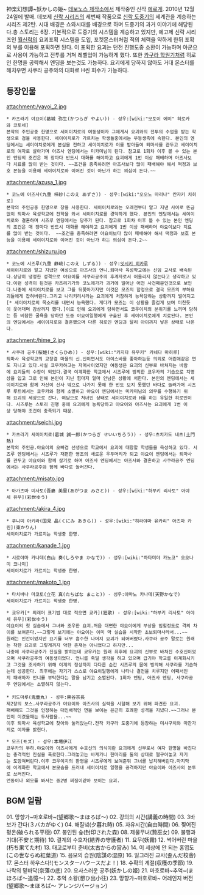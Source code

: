 神楽幻想譚~妖かしの姫~
[[데보노스 제작소]]에서 제작중인 신작 [[에로게]]. 2010년 12월 24일에 발매.
데보제 [[신락 시리즈]]의 세번째 작품으로 [[신락 도중기]]의 세계관을 계승하는 시리즈 제2탄. 시대 배경은 쇼와시대를 배경으로 하며 도중기의 과거 이야기에 해당된다.총 스토리는 6장.
기본적으로 도중기의 시스템을 계승하고 있지만, 에고제 신락 시리즈인 [[월신락]]의 요괴포획 시스템을 도입, 포켓몬스터처럼 적의 체력을 약하게 한뒤 포확의 부를 이용해 포획하면 된다. 이 포획한 요괴는 던전 진행도중 소환이 가능하며 아군으로 사용이 가능하고 전투를 거쳐 레벨업이 가능하게 했다. 또한 [[카구라 학원기]]처럼 히로인 한명을 공략해서 엔딩을 보는것도 가능하다. 요괴에게 당하지 않아도 거대 몬스터를 해치우면 사쿠라 공주와의 대화로 H씬 회수가 가능하다.

== 등장인물 ==
attachment:/yayoi_2.jpg
 * 카츠라기 야요이(葛城 弥生(かつらぎ やよい)) - 성우:[wiki:"모토이 에미" 히로카와 코토네]
 본작의 주인공중 한명으로 세이이치로의 여동생이자 그에게서 요괴와의 전투의 수업을 받는 학생으로 검을 사용한다. 세이이치로가 가르치는 학생들중에서는 우등생측에 속한다. 본인의 엔딩에서는 세이이치로에게 본심을 전하고 세이이치로가 이를 받아들여 퇴마사를 관두고 세이이치로의 여자로 살아가며 아즈사 엔딩에서는 미카미님이 된다. 참고로 1회차 이후 볼 수 있는 본인 엔딩의 조건은 매 장마다 반드시 대화를 해야하고 요괴에게 1번 이상 패배하며 아즈사보다 치료를 많이 받는 것이다. ~~조건을 충족하려면 아즈사보다 많이 패배해야 해서 떡정과 보호 본능을 이용해 세이이치로와 이어진 것이 아닌가 하는 의심이 든다.~~
 
attachment:/azusa_1.jpg
 * 코노에 아즈사(九重 梓紗(このえ あずさ)) - 성우:[wiki:"오오노 마리나" 칸자키 치히로]
 본작의 주인공중 한명으로 창을 사용한다. 세이이치로와는 오래전부터 알고 지낸 사이로 뜬금없이 퇴마사 육성학교에 전학을 와서 세이이치로를 경악하게 했다. 본인의 엔딩에서는 세이이치로와 결혼하며 시즈루 엔딩에서는 당주가 된다. 참고로 1회차 이후 볼 수 있는 본인 엔딩의 조건은 매 장마다 반드시 대화를 해야하고 요괴에게 1번 이상 패배하며 야요이보다 치료를 많이 받는 것이다.  ~~조건을 충족하려면 야요이보다 많이 패배해야 해서 떡정과 보호 본능을 이용해 세이이치로와 이어진 것이 아닌가 하는 의심이 든다.2~~

attachment:/shizuru.jpg
 * 코노에 시즈루(九重 静琉(このえ しずる)) - 성우:[[잇시키 히카루]]
 세이이치로와 알고 지냈던 여성으로 아즈사의 언니.퇴마사 육성학교에는 신임 교사로 배속된다.상당히 냉정한 성격으로 야요이를 사쿠라공주의 후계자로서 어울리지 않는다고 생각하고 있다.이런 성격이 된것은 카츠리기가와 코노에가가 과거에 일어난 어떤 사건때문인것으로 보인다.나중에 세이이치로를 보고 그를 뒤쫒아가지만 이것은 모즈의 함정으로 결국 모즈의 부하요괴들에게 잡혀버린다.그리고 나리키리시라는 요괴에게 처참하게 능욕당하는 상황까지 벌어지고[* 세이이치로의 목소리를 내면서 능욕했다. 게다가 모즈는 이 상황을 즐겁게 보며 미친듯이 웃어대며 감상까지 했다.]이로 인해 요괴에게 당하면서도 코우이치의 분위기를 느끼며 당하는 등 비참한 굴욕을 당하던 도중 야요이일행에게 구출된 후 세이이치로에게 치료된다. 본인의 엔딩에서는 세이이치로와 결혼했으며 다른 히로인 엔딩과 달리 아이까지 낳은 상태로 나온다. 

attachment:/hime_2.jpg
 * 사쿠라 공주(桜姫(さくらひめ)) - 성우:[wiki:"카지타 유우키" 카네다 마히루]
 퇴마사 육성학교의 교장겸 마을의 신.신이면서도 아이스바를 좋아하는등 의외로 어린애같은 면도 지니고 있다.사실 쿄우카하고는 자매사이였지만 여동생은 요괴의 신부로 바쳐지는 바람에 요괴들의 수장이 되었다.결국 이계화한 학교에서 시즈루에 빙의한 쿄우카의 기습으로 치명상을 입고 그로 인해 본인이 지닌 힘마저 얼마 안남은 상황에 처한다. 본인의 엔딩에서는 세이이치로와 함께 자신이 신사 밖으로 나가지 못해 한 번도 보지 못했던 바다로 놀러가며 시즈루 루트에서는 쿄우카와 함께 소멸하고 야요이 엔딩에서는 미카미님의 의무를 수행하기 위해 요괴의 세상으로 간다. 여담으로 처녀인 상태로 세이이치로와 H를 하는 유일한 히로인이다. 시즈루는 스토리 진행 중에 요괴에게 능욕당하고 야요이와 아즈사는 요괴에게 1번 이상 당해야 조건이 충족되기 때문.   

attachment:/seichi.jpg
 * 카츠라기 세이이치로(葛城 誠一郎(かつらぎ せいいちろう)) - 성우:츠치카도 네츠(土門熱)
 본작의 주인공.야요이의 오빠겸 선생으로 학교에서 요괴에 대항할 학생들을 육성하고 있다. 시즈루 엔딩에서는 시즈루가 재편한 영조의 새로운 우두머리가 되고 야요이 엔딩에서는 퇴마사를 관두고 야요이와 함께 살기로 하며 아즈사 엔딩에서는 아즈사와 결혼하고 사쿠라공주 엔딩에서는 사쿠라공주와 함께 바다로 놀러간다. 

attachment:/misato.jpg
 * 아가츠마 미사토(吾妻 美里(あがつま みさと)) - 성우:[wiki:"하부키 리사토" 아야세 유우](彩世ゆう)

attachment:/akira_4.jpg
 * 쿠니미 아키라(国見 晶(くにみ あきら)) - 성우:[wiki:"히라야마 유카리" 아즈마 카린](東かりん)
 세이이치로가 가르치는 학생중 한명.

attachment:/kanade_1.jpg
 * 시로야마 카나데(白山 奏(しろやま かなで)) - 성우:[wiki:"하타미야 카노코" 오오나미 코나미]
 세이이치로가 가르치는 학생중 한명.

attachment:/makoto_1.jpg
 * 타치바나 마코토(立花 真(たちばな まこと)) - 성우:아마노 카나데(天野かなで)
 세이이치로가 가르치는 학생중 한명.

 * 쿄우카[* 외래어 표기법 대로 적으면 쿄카](狂歌) - 성우:[wiki:"하부키 리사토" 아야세 유우](彩世ゆう)
 야요이의 첫 실습에서 그녀와 조우한 요괴.처음 대면한 야요이에게 부상을 입힐정도로 격의 차이를 보여준다.~~그렇게 보기에는 야요이는 이미 막 실습을 시작한 초보퇴마사라서...~~
 원래는 인간이었지만 요기를 너무 흡수한 나머지 요괴가 되어버렸다.사쿠라 공주 말로는 원래는 착한 요괴로 그렇게까지 악한 존재는 아니었다고 하지만...
 나중에 사쿠라공주가 진실을 밝히는데 쿄우카는 원래 최후에 요괴의 신부로 바쳐진 수호신이었으며 사쿠라공주의 여동생이었다. 언니를 죽일 생각을 하고 있으며 급기야 학교를 이계화시키고 그것을 조사하기 위해 이계의 정상까지 다다른 순간 시즈루의 몸에 빙의해 사쿠라를 기습하는데 성공한다. 최후에는 자기가 스스로 야요이일행에게 나타나 결전을 치루지만 어째서인지 패배하자 언니를 부탁한다는 말을 남기고 소멸된다. 1회차 엔딩, 아즈사 엔딩, 사쿠라공주 엔딩에서는 소멸하지 않는다.
 
 * 키도마루(鬼童丸) - 성우:黒谷宗長
 제2장의 보스.사쿠라공주가 야요이와 아즈사의 실력을 시험해 보기 위해 파견한 요괴.
 패배해도 그것을 인정하는 대인배적인 면을 보이는 은근히 호쾌한 성격을 지녔다.~~그러나 본인이 이겼을때는 두사람을...~~
 이후 퇴마사 육성학교에 찾아와 눌러앉는다.전작 카구라 도중기에 등장하는 미샤구치와 마찬가지로 여자를 밝힌다.

 * 모즈(モズ) - 성우:本場伊江
 쿄우카의 부하.야요이와 아즈사에게 수호신의 의식이란 요괴에게 신부로서 여자 한명을 바친다는 충격적인 진실을 폭로한다.그래놓고는 바케가니 한마리를 둘의 상대로 떨구어놓고 자기는 도망쳐버린다.이후 코우이치의 환영을 시즈루에게 보여준뒤 그녀를 납치해버린다.마지막에 이계화한 학교에서 본모습을 드러내 세이이치로 일행을 공격하지만 야요이와 아즈사의 분투로 쓰러진다.
 언동이나 외모를 봐서는 중2병 찌질이같아 보이는 요괴.
== BGM 일람 ==
01. 망향가~마호로바~(望郷歌～まほろば～)
02. 강의의 시간(講義の時間)
03. 3바보가 간다(３バカがゆく)
04. 해질녘(夕暮れ時)
05. 자유시간(自由時間)  
06. 찢어진 평온(破られる平穏)
07. 봉인된 숲(封印された森)
08. 제물무녀(贄巫女)
09. 불행과 기대(不安と期待)
10. 결계의 수호자(結界の守護者)
11. 요무(妖霧)
12. 썩어버린 마을(朽ち果てた村)
13. 태고로부터 준비(太古からの営み)
14. 이 세상에 안 되는 홍엽도(この世ならぬ紅葉道)
15. 음모의 습원(陰謀の湿原)
16. 일그러진 교사(歪んだ校舎)
17. 몬스터 하우스다!(モンスターハウースだよ！)
18. 수확의 계절(収穫の季節)
19. 나락의 밑바닥(奈落の底)
20. 요사스러운 공주(妖かしの姫)
21. 마호로바~추억~(まほろば～追憶～)
22. 추억 소왕(想ひ出小往)
23. 망향가~마호로바~ 어레인지 버전(望郷歌～まほろば～ アレンジバージョン)
